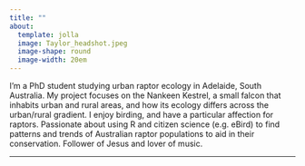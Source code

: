 ```yaml
---
title: ""
about: 
  template: jolla
  image: Taylor_headshot.jpeg
  image-shape: round
  image-width: 20em
---
```



I'm a PhD student studying urban raptor ecology in Adelaide, South Australia. My project focuses on the Nankeen Kestrel, a small falcon that inhabits urban and rural areas, and how its ecology differs across the urban/rural gradient. I enjoy birding, and have a particular affection for raptors. Passionate about using R and citizen science (e.g. eBird) to find patterns and trends of Australian raptor populations to aid in their conservation. Follower of Jesus and lover of music. 

---
